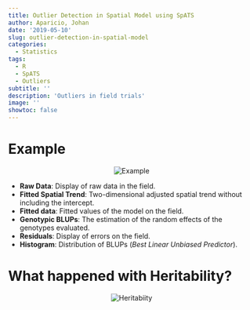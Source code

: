 ```yaml
---
title: Outlier Detection in Spatial Model using SpATS
author: Aparicio, Johan
date: '2019-05-10'
slug: outlier-detection-in-spatial-model
categories:
  - Statistics
tags:
  - R
  - SpATS
  - Outliers
subtitle: ''
description: 'Outliers in field trials'
image: ''
showtoc: false
---
```




# Example

<center>
 <img src="/img_sta/Index_Pal15C_Irri.gif" alt="Example"> 
</center>



<ul>
<li><strong>Raw Data</strong>: Display of raw data in the field. </li>
<li><strong>Fitted Spatial Trend</strong>: Two-dimensional adjusted spatial trend without including the intercept. </li>
<li><strong>Fitted data</strong>: Fitted values of the model on the field.</li>
<li><strong>Genotypic BLUPs</strong>: The estimation of the random effects of the genotypes evaluated. </li>
<li><strong>Residuals</strong>: Display of errors on the field.</li>
<li><strong>Histogram</strong>: Distribution of BLUPs (*Best Linear Unbiased Predictor*).</li>
</ul>


# What happened with Heritability?


<center>
 <img src="/img_sta/Heritability.gif" alt="Heritabiity"> 
</center>


    
    